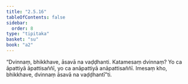 ```yaml
---
title: "2.5.16"
tableOfContents: false
sidebar:
  order: 8
type: "tipitaka"
basket: "su"
book: "a2"
---
```



<DynamicBreadcrumb />

<Division number="114" book="a2" bookNo="15" page="84">

<Paragraph number="197" book="a2">
“Dvinnaṃ, bhikkhave, āsavā na vaḍḍhanti. Katamesaṃ dvinnaṃ? Yo ca āpattiyā āpattisaññī, yo ca anāpattiyā anāpattisaññī. Imesaṃ kho, bhikkhave, dvinnaṃ āsavā na vaḍḍhantī”ti.
</Paragraph>
</Division>